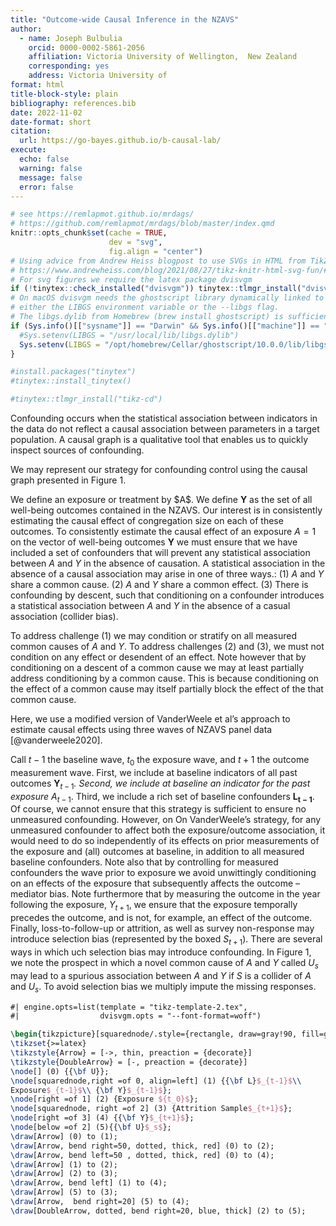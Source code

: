```yaml
---
title: "Outcome-wide Causal Inference in the NZAVS"
author: 
  - name: Joseph Bulbulia
    orcid: 0000-0002-5861-2056
    affiliation: Victoria University of Wellington,  New Zealand
    corresponding: yes
    address: Victoria University of
format: html
title-block-style: plain
bibliography: references.bib
date: 2022-11-02
date-format: short
citation:
  url: https://go-bayes.github.io/b-causal-lab/
execute:
  echo: false
  warning: false
  message: false
  error: false
---
```

```r
# see https://remlapmot.github.io/mrdags/
# https://github.com/remlapmot/mrdags/blob/master/index.qmd
knitr::opts_chunk$set(cache = TRUE,
                      dev = "svg",
                      fig.align = "center")
# Using advice from Andrew Heiss blogpost to use SVGs in HTML from TikZ
# https://www.andrewheiss.com/blog/2021/08/27/tikz-knitr-html-svg-fun/#connecting-dvisvgm-to-ghostscript-on-macos
# For svg figures we require the latex package dvisvgm
if (!tinytex::check_installed("dvisvgm")) tinytex::tlmgr_install("dvisvgm")
# On macOS dvisvgm needs the ghostscript library dynamically linked to it via
# either the LIBGS environment variable or the --libgs flag.
# The libgs.dylib from Homebrew (brew install ghostscript) is sufficient.
if (Sys.info()[["sysname"]] == "Darwin" && Sys.info()[["machine"]] == "arm64") {
  #Sys.setenv(LIBGS = "/usr/local/lib/libgs.dylib")
  Sys.setenv(LIBGS = "/opt/homebrew/Cellar/ghostscript/10.0.0/lib/libgs.dylib")
}
```

```r
#install.packages("tinytex")
#tinytex::install_tinytex()
```


```r
#tinytex::tlmgr_install("tikz-cd")
```


Confounding occurs when the statistical association between indicators in the data do not reflect a causal association between parameters in a target population. A causal graph is a qualitative tool that enables us to quickly inspect sources of confounding.

We may represent our strategy for confounding control using the causal graph presented in Figure 1.

We define an exposure or treatment by \$A\$. We define $\boldsymbol{Y}$ as the set of all well-being outcomes contained in the NZAVS. Our interest is in consistently estimating the causal effect of congregation size on each of these outcomes. To consistently estimate the causal effect of an exposure $A=1$ on the vector of well-being outcomes $\boldsymbol{Y}$ we must ensure that we have included a set of confounders that will prevent any statistical association between $A$ and $Y$ in the absence of causation. A statistical association in the absence of a causal association may arise in one of three ways.: (1) $A$ and $Y$ share a common cause. (2) $A$ and $Y$ share a common effect. (3) There is confounding by descent, such that conditioning on a confounder introduces a statistical association between $A$ and $Y$ in the absence of a casual association (collider bias).

To address challenge (1) we may condition or stratify on all measured common causes of $A$ and $Y$. To address challenges (2) and (3), we must not condition on any effect or desendent of an effect. Note however that by conditioning on a descent of a common cause we may at least partially address conditioning by a common cause. This is because conditioning on the effect of a common cause may itself partially block the effect of the that common cause.

Here, we use a modified version of VanderWeele et al's approach to estimate causal effects using three waves of NZAVS panel data [@vanderweele2020].

Call $t-1$ the baseline wave, $t_0$ the exposure wave, and $t+1$ the outcome measurement wave. First, we include at baseline indicators of all past outcomes $\boldsymbol{Y}_{t-1}$*. Second, we include at baseline an indicator for the past exposure* $A_{t-1}$. Third, we include a rich set of baseline confounders $\boldsymbol{L_{t-1}}$. Of course, we cannot ensure that this strategy is sufficient to ensure no unmeasured confounding. However, on On VanderWeele's strategy, for any unmeasured confounder to affect both the exposure/outcome association, it would need to do so independently of its effects on prior measurements of the exposure and (all) outcomes at baseline, in addition to all measured baseline confounders. Note also that by controlling for measured confounders the wave prior to exposure we avoid unwittingly conditioning on an effects of the exposure that subsequently affects the outcome -- mediator bias. Note furthermore that by measuring the outcome in the year following the exposure, $Y_{t+1}$, we ensure that the exposure temporally precedes the outcome, and is not, for example, an effect of the outcome. Finally, loss-to-follow-up or attrition, as well as survey non-response may introduce selection bias (represented by the boxed $S_{t+1}$). There are several ways in which uch selection bias may introduce confounding. In Figure 1, we note the prospect in which a novel common cause of $A$ and $Y$ called $U_s$ may lead to a spurious association between $A$ and $Y$ if $S$ is a collider of $A$ and $U_s$. To avoid selection bias we multiply impute the missing responses.



```tikz
#| engine.opts=list(template = "tikz-template-2.tex",
#|                  dvisvgm.opts = "--font-format=woff")

\begin{tikzpicture}[squarednode/.style={rectangle, draw=gray!90, fill=gray!5, auto}]
\tikzset{>=latex}
\tikzstyle{Arrow} = [->, thin, preaction = {decorate}]
\tikzstyle{DoubleArrow} = [-, preaction = {decorate}]
\node[] (0) {{\bf U}};
\node[squarednode,right =of 0, align=left] (1) {{\bf L}$_{t-1}$\\
Exposure$_{t-1}$\\ {\bf Y}$_{t-1}$};
\node[right =of 1] (2) {Exposure ${t_0}$};
\node[squarednode, right =of 2] (3) {Attrition Sample$_{t+1}$};
\node[right =of 3] (4) {{\bf Y}$_{t+1}$};
\node[below =of 2] (5){{\bf U}$_s$};
\draw[Arrow] (0) to (1);
\draw[Arrow, bend right=50, dotted, thick, red] (0) to (2);
\draw[Arrow, bend left=50 , dotted, thick, red] (0) to (4);
\draw[Arrow] (1) to (2);
\draw[Arrow] (2) to (3);
\draw[Arrow, bend left] (1) to (4);
\draw[Arrow] (5) to (3);
\draw[Arrow,  bend right=20] (5) to (4);
\draw[DoubleArrow, dotted, bend right=20, blue, thick] (2) to (5);
```
    

